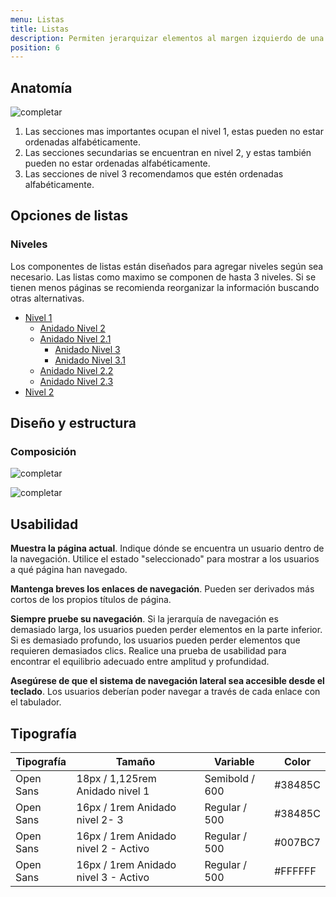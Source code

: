 ```yaml
---
menu: Listas
title: Listas
description: Permiten jerarquizar elementos al margen izquierdo de una página, o mostrar la subnavegación dentro de una sección de un sitio web.
position: 6
---
```


## Anatomía

![completar](/componentes/listas/anatomia-1.svg)

1. Las secciones mas importantes ocupan el nivel 1, estas pueden no estar ordenadas alfabéticamente.
2. Las secciones secundarias se encuentran en nivel 2, y estas también pueden no estar ordenadas alfabéticamente.
3. Las secciones de nivel 3 recomendamos que estén ordenadas alfabéticamente.


## Opciones de listas

### Niveles

Los componentes de listas están diseñados para agregar niveles según sea necesario. Las listas como maximo se componen de hasta 3 niveles. Si se tienen menos páginas se recomienda reorganizar la información buscando otras alternativas.

<Example>
<Row>
<Col items={2}>

<nav className="nav-container">
<ul className="nav flex-column">
<li className="nav-item">
<a className="nav-link nav-link-header" href="#">
  Nivel 1
</a>
<ul className="nav flex-column">
<li className="nav-item">
  <a className="nav-link" href="#">
    Anidado Nivel 2
  </a>
</li>
<li className="nav-item">
  <a className="nav-link active" href="#">
    Anidado Nivel 2.1
  </a>
  <ul className="nav nav-pills flex-column">
    <li className="nav-item">
      <a className="nav-link" href="#">
        Anidado Nivel 3
      </a>
    </li>
    <li className="nav-item">
      <a className="nav-link active" href="#">
        Anidado Nivel 3.1
      </a>
    </li>
  </ul>
</li>
<li className="nav-item">
  <a className="nav-link" href="#">
    Anidado Nivel 2.2
  </a>
</li>
<li className="nav-item">
  <a className="nav-link" href="#">
    Anidado Nivel 2.3
  </a>
</li>
</ul>
</li>

<li className="nav-item">
<a className="nav-link nav-link-header" href="#">
  Nivel 2
</a>
</li>
</ul>
</nav>

</Col>
</Row>
</Example>


## Diseño y estructura

### Composición

![completar](/componentes/listas/composicion-1.svg)

![completar](/componentes/listas/composicion-2.svg)


## Usabilidad

**Muestra la página actual**. Indique dónde se encuentra un usuario dentro de la navegación. Utilice el estado "seleccionado" para mostrar a los usuarios a qué página han navegado.

**Mantenga breves los enlaces de navegación**. Pueden ser derivados más cortos de los propios títulos de página.

**Siempre pruebe su navegación**. Si la jerarquía de navegación es demasiado larga, los usuarios pueden perder elementos en la parte inferior. Si es demasiado profundo, los usuarios pueden perder elementos que requieren demasiados clics. Realice una prueba de usabilidad para encontrar el equilibrio adecuado entre amplitud y profundidad.

**Asegúrese de que el sistema de navegación lateral sea accesible desde el teclado**. Los usuarios deberían poder navegar a través de cada enlace con el tabulador.


## Tipografía

| Tipografía | Tamaño                                | Variable       | Color   |
| ---------- | ------------------------------------- | -------------- | ------- |
| Open Sans  | 18px / 1,125rem Anidado nivel 1       | Semibold / 600 | #38485C |
| Open Sans  | 16px / 1rem Anidado nivel 2- 3        | Regular / 500  | #38485C |
| Open Sans  | 16px / 1rem Anidado nivel 2 - Activo  | Regular / 500  | #007BC7 |
| Open Sans  | 16px / 1rem Anidado nivel 3 - Activo  | Regular / 500  | #FFFFFF |
